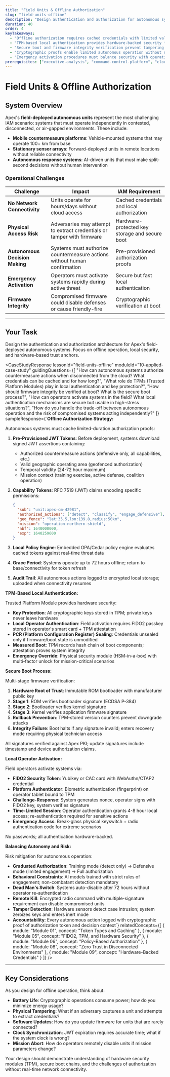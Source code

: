```yaml
---
title: "Field Units & Offline Authorization"
slug: "field-units-offline"
description: "Design authentication and authorization for autonomous systems operating in disconnected or contested environments"
duration: 40
order: 4
keyTakeaways:
  - "Offline authorization requires cached credentials with limited validity periods"
  - "TPM-based local authentication provides hardware-backed security for field operations"
  - "Secure boot and firmware integrity verification prevent tampering with autonomous systems"
  - "Cryptographic proofs enable limited autonomous operation without network connectivity"
  - "Emergency activation procedures must balance security with operational necessity"
prerequisites: ["executive-analysis", "command-control-platform", "cloud-telemetry-ai"]
---
```


# Field Units & Offline Authorization

## System Overview

Apex's **field-deployed autonomous units** represent the most challenging IAM scenario: systems that must operate independently in contested, disconnected, or air-gapped environments. These include:

- **Mobile countermeasure platforms**: Vehicle-mounted systems that may operate 100+ km from base
- **Stationary sensor arrays**: Forward-deployed units in remote locations without reliable connectivity
- **Autonomous response systems**: AI-driven units that must make split-second decisions without human intervention

### Operational Challenges

| Challenge | Impact | IAM Requirement |
|-----------|--------|-----------------|
| **No Network Connectivity** | Units operate for hours/days without cloud access | Cached credentials and local authorization |
| **Physical Access Risk** | Adversaries may attempt to extract credentials or tamper with firmware | Hardware-protected key storage and secure boot |
| **Autonomous Decision Making** | Systems must authorize countermeasure actions without human confirmation | Pre-provisioned authorization proofs |
| **Emergency Activation** | Operators must activate systems rapidly during active threat | Secure but fast local authentication |
| **Firmware Integrity** | Compromised firmware could disable defenses or cause friendly-fire | Cryptographic verification at boot |

---

## Your Task

Design the authentication and authorization architecture for Apex's field-deployed autonomous systems. Focus on offline operation, local security, and hardware-based trust anchors.

<CaseStudyResponse
  lessonId="field-units-offline"
  moduleId="10-applied-case-study"
  guidingQuestions={[
    "How can autonomous systems authorize countermeasure actions when disconnected from the cloud? What credentials can be cached and for how long?",
    "What role do TPMs (Trusted Platform Modules) play in local authentication and key protection?",
    "How should firmware integrity be verified at boot? What is the secure boot process?",
    "How can operators activate systems in the field? What local authentication mechanisms are secure but usable in high-stress situations?",
    "How do you handle the trade-off between autonomous operation and the risk of compromised systems acting independently?"
  ]}
  sampleResponse={`**Offline Authorization Strategy:**

Autonomous systems must cache limited-duration authorization proofs:

1. **Pre-Provisioned JWT Tokens**: Before deployment, systems download signed JWT assertions containing:
   - Authorized countermeasure actions (defensive only, all capabilities, etc.)
   - Valid geographic operating area (geofenced authorization)
   - Temporal validity (24-72 hour maximum)
   - Mission context (training exercise, active defense, coalition operation)

2. **Capability Tokens**: RFC 7519 (JWT) claims encoding specific permissions:
   ```json
   {
     "sub": "unit:apex-cm-42981",
     "authorized_actions": ["detect", "classify", "engage_defensive"],
     "geo_fence": "lat:35.5,lon:139.8,radius:50km",
     "mission": "operation-northern-shield",
     "nbf": 1640000000,
     "exp": 1640259600
   }
   ```

3. **Local Policy Engine**: Embedded OPA/Cedar policy engine evaluates cached tokens against real-time threat data
4. **Grace Period**: Systems operate up to 72 hours offline; return to base/connectivity for token refresh
5. **Audit Trail**: All autonomous actions logged to encrypted local storage; uploaded when connectivity resumes

**TPM-Based Local Authentication:**

Trusted Platform Module provides hardware security:

- **Key Protection**: All cryptographic keys stored in TPM; private keys never leave hardware
- **Local Operator Authentication**: Field activation requires FIDO2 passkey stored in operator's smart card + TPM attestation
- **PCR (Platform Configuration Register) Sealing**: Credentials unsealed only if firmware/boot state is unmodified
- **Measured Boot**: TPM records hash chain of boot components; attestation proves system integrity
- **Emergency Override**: Physical security module (HSM-in-a-box) with multi-factor unlock for mission-critical scenarios

**Secure Boot Process:**

Multi-stage firmware verification:

1. **Hardware Root of Trust**: Immutable ROM bootloader with manufacturer public key
2. **Stage 1**: ROM verifies bootloader signature (ECDSA P-384)
3. **Stage 2**: Bootloader verifies kernel signature
4. **Stage 3**: Kernel verifies application firmware signature
5. **Rollback Prevention**: TPM-stored version counters prevent downgrade attacks
6. **Integrity Failure**: Boot halts if any signature invalid; enters recovery mode requiring physical technician access

All signatures verified against Apex PKI; update signatures include timestamp and device authorization claims.

**Local Operator Activation:**

Field operators activate systems via:

- **FIDO2 Security Token**: Yubikey or CAC card with WebAuthn/CTAP2 credential
- **Platform Authenticator**: Biometric authentication (fingerprint) on operator tablet bound to TPM
- **Challenge-Response**: System generates nonce, operator signs with FIDO2 key, system verifies signature
- **Time-Limited Session**: Operator authentication grants 4-8 hour local access; re-authentication required for sensitive actions
- **Emergency Access**: Break-glass physical keyswitch + radio authentication code for extreme scenarios

No passwords; all authentication hardware-backed.

**Balancing Autonomy and Risk:**

Risk mitigation for autonomous operation:

- **Graduated Authorization**: Training mode (detect only) → Defensive mode (limited engagement) → Full authorization
- **Behavioral Constraints**: AI models trained with strict rules of engagement; non-combatant detection mandatory
- **Dead Man's Switch**: Systems auto-disable after 72 hours without operator re-authentication
- **Remote Kill**: Encrypted radio command with multiple-signature requirement can disable compromised units
- **Tamper Detection**: Hardware sensors detect case intrusion; system zeroizes keys and enters inert mode
- **Accountability**: Every autonomous action logged with cryptographic proof of authorization token and decision context`}
  relatedConcepts={[
    { module: "Module 01", concept: "Token Types and Caching" },
    { module: "Module 05", concept: "FIDO2, TPM, and Hardware Security" },
    { module: "Module 06", concept: "Policy-Based Authorization" },
    { module: "Module 08", concept: "Zero Trust in Disconnected Environments" },
    { module: "Module 09", concept: "Hardware-Backed Credentials" }
  ]}
/>

---

## Key Considerations

As you design for offline operation, think about:

- **Battery Life**: Cryptographic operations consume power; how do you minimize energy usage?
- **Physical Tampering**: What if an adversary captures a unit and attempts to extract credentials?
- **Software Updates**: How do you update firmware for units that are rarely connected?
- **Clock Synchronization**: JWT expiration requires accurate time; what if the system clock is wrong?
- **Mission Abort**: How do operators remotely disable units if mission parameters change?

Your design should demonstrate understanding of hardware security modules (TPM), secure boot chains, and the challenges of authorization without real-time network connectivity.
